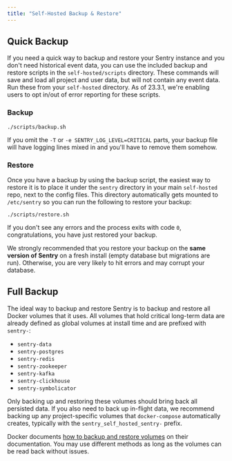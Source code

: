 ```yaml
---
title: "Self-Hosted Backup & Restore"
---
```


## Quick Backup

If you need a quick way to backup and restore your Sentry instance and you don't need historical event data, you can use the included backup and restore scripts in the `self-hosted/scripts` directory. These commands will save and load all project and user data, but will not contain any event data. Run these from your `self-hosted` directory.
As of 23.3.1, we're enabling users to opt in/out of error reporting for these scripts.

### Backup

```shell
./scripts/backup.sh
```

<Alert title="Note" level="info"><markdown>
If you omit the `-T` or `-e SENTRY_LOG_LEVEL=CRITICAL` parts, your backup file will have logging lines mixed in and you'll have to remove them somehow.
</markdown></Alert>

### Restore

Once you have a backup by using the backup script, the easiest way to restore it is to place it under the `sentry` directory in your main `self-hosted` repo, next to the config files. This directory automatically gets mounted to `/etc/sentry` so you can run the following to restore your backup:

```shell
./scripts/restore.sh
```

If you don't see any errors and the process exits with code `0`, congratulations, you have just restored your backup.

<Alert level="warning">
We strongly recommended that you restore your backup on the <strong>same version of Sentry</strong> on a fresh install (empty database but migrations are run). Otherwise, you are very likely to hit errors and may corrupt your database.
</Alert>

## Full Backup

The ideal way to backup and restore Sentry is to backup and restore all Docker volumes that it uses. All volumes that hold critical long-term data are already defined as global volumes at install time and are prefixed with `sentry-`:

- `sentry-data`
- `sentry-postgres`
- `sentry-redis`
- `sentry-zookeeper`
- `sentry-kafka`
- `sentry-clickhouse`
- `sentry-symbolicator`

<Alert title="Note" level="info">
Only backing up and restoring these volumes should bring back all persisted data. If you also need to back up in-flight data, we recommend backing up any project-specific volumes that <code>docker-compose</code> automatically creates, typically with the <code>sentry_self_hosted_sentry-</code> prefix.
</Alert>

Docker documents [how to backup and restore volumes](https://docs.docker.com/storage/volumes/#backup-restore-or-migrate-data-volumes) on their documentation. You may use different methods as long as the volumes can be read back without issues.
